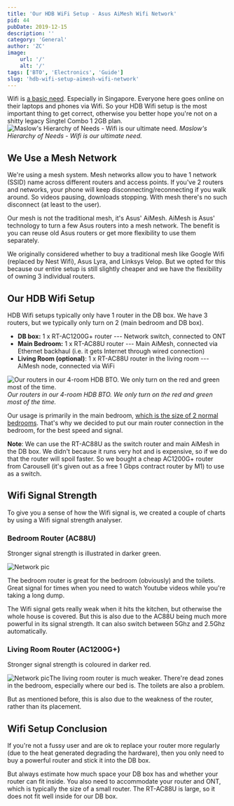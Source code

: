 ```yaml
---
title: 'Our HDB WiFi Setup - Asus AiMesh Wifi Network'
pid: 44
pubDate: 2019-12-15
description: ''
category: 'General'
author: 'ZC'
image:
    url: '/'
    alt: '/'
tags: ['BTO', 'Electronics', 'Guide']
slug: 'hdb-wifi-setup-aimesh-wifi-network'
---
```


Wifi is [a basic need](https://www.studyfinds.org/food-shelter-wifi-study-says-free-internet-should-be-a-basic-human-right/). Especially in Singapore. Everyone here goes online on their laptops and phones via Wifi. So your HDB Wifi setup is the most important thing to get correct, otherwise you better hope you're not on a shitty legacy Singtel Combo 1 2GB plan. ![Maslow's Hierarchy of Needs - Wifi is our ultimate need.](./images/44_Iu9f1kf1.png) _Maslow's Hierarchy of Needs - Wifi is our ultimate need._

## We Use a Mesh Network

We're using a mesh system. Mesh networks allow you to have 1 network (SSID) name across different routers and access points. If you've 2 routers and networks, your phone will keep disconnecting/reconnecting if you walk around. So videos pausing, downloads stopping. With mesh there's no such disconnect (at least to the user).

Our mesh is not the traditional mesh, it's Asus' AiMesh. AiMesh is Asus' technology to turn a few Asus routers into a mesh network. The benefit is you can reuse old Asus routers or get more flexibility to use them separately.

We originally considered whether to buy a traditional mesh like Google Wifi (replaced by Nest Wifi), Asus Lyra, and Linksys Velop. But we opted for this because our entire setup is still slightly cheaper and we have the flexibility of owning 3 individual routers.

## Our HDB Wifi Setup

HDB Wifi setups typically only have 1 router in the DB box. We have 3 routers, but we typically only turn on 2 (main bedroom and DB box).

- **DB box:** 1 x RT-AC1200G+ router --- Network switch, connected to ONT
- **Main Bedroom:** 1 x RT-AC88U router --- Main AiMesh, connected via Ethernet backhaul (i.e. it gets Internet through wired connection)
- **Living Room (optional)**: 1 x RT-AC88U router in the living room --- AiMesh node, connected via WiFi

![Our routers in our 4-room HDB BTO. We only turn on the red and green most of the time.](./images/44_router_1-1.png) _Our routers in our 4-room HDB BTO. We only turn on the red and green most of the time._

Our usage is primarily in the main bedroom, [which is the size of 2 normal bedrooms](https://btonomics.com/renovation/our-clean-bto-home-design/). That's why we decided to put our main router connection in the bedroom, for the best speed and signal.

**Note**: We can use the RT-AC88U as the switch router and main AiMesh in the DB box. We didn't because it runs very hot and is expensive, so if we do that the router will spoil faster. So we bought a cheap AC1200G+ router from Carousell (it's given out as a free 1 Gbps contract router by M1) to use as a switch.

## Wifi Signal Strength

To give you a sense of how the Wifi signal is, we created a couple of charts by using a Wifi signal strength analyser.

### Bedroom Router (AC88U)

Stronger signal strength is illustrated in darker green.

![Network pic](./images/44_router_green-1.png)

The bedroom router is great for the bedroom (obviously) and the toilets. Great signal for times when you need to watch Youtube videos while you're taking a long dump.

The Wifi signal gets really weak when it hits the kitchen, but otherwise the whole house is covered. But this is also due to the AC88U being much more powerful in its signal strength. It can also switch between 5Ghz and 2.5Ghz automatically.

### Living Room Router (AC1200G+)

Stronger signal strength is coloured in darker red.

![Network pic](./images/44_router_red-1.png)The living room router is much weaker. There're dead zones in the bedroom, especially where our bed is. The toilets are also a problem.

But as mentioned before, this is also due to the weakness of the router, rather than its placement.

## Wifi Setup Conclusion

If you're not a fussy user and are ok to replace your router more regularly (due to the heat generated degrading the hardware), then you only need to buy a powerful router and stick it into the DB box.

But always estimate how much space your DB box has and whether your router can fit inside. You also need to accommodate your router and ONT, which is typically the size of a small router. The RT-AC88U is large, so it does not fit well inside for our DB box.
